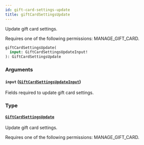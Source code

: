 ```yaml
---
id: gift-card-settings-update
title: giftCardSettingsUpdate
---
```


Update gift card settings.

Requires one of the following permissions: MANAGE_GIFT_CARD.

```graphql
giftCardSettingsUpdate(
  input: GiftCardSettingsUpdateInput!
): GiftCardSettingsUpdate
```

### Arguments

#### `input` ([`GiftCardSettingsUpdateInput`](../../../developer/api-reference/inputs/gift-card-settings-update-input))

Fields required to update gift card settings.

### Type

#### [`GiftCardSettingsUpdate`](../../../developer/api-reference/objects/gift-card-settings-update)

Update gift card settings.

Requires one of the following permissions: MANAGE_GIFT_CARD.
